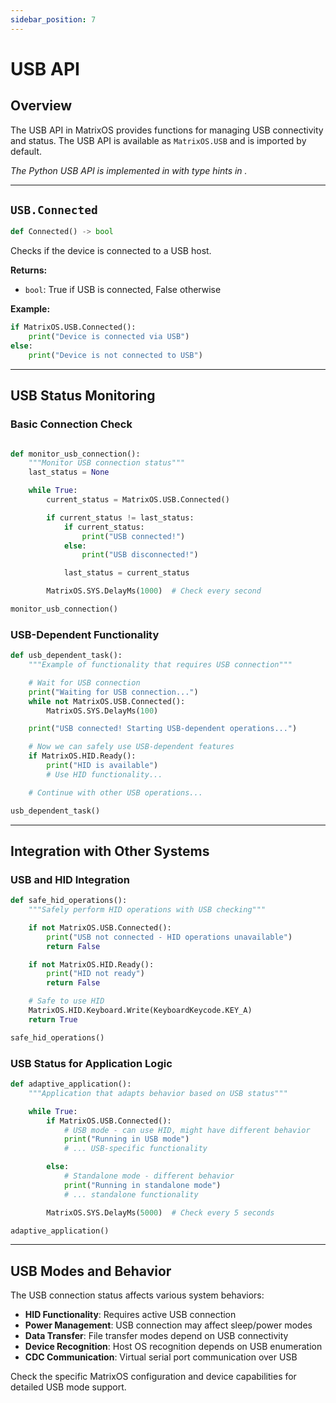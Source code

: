 ```yaml
---
sidebar_position: 7
---
```


# USB API

## Overview

The USB API in MatrixOS provides functions for managing USB connectivity and status. The USB API is available as `MatrixOS.USB` and is imported by default.

*The Python USB API is implemented in <GithubLink path="Applications/Python/PikaPython/MatrixOS_USB.py"/> with type hints in <GithubLink path="Applications/Python/PikaPython/_MatrixOS_USB.pyi"/>.*

---

## `USB.Connected`
```python
def Connected() -> bool
```

Checks if the device is connected to a USB host.

**Returns:**
- `bool`: True if USB is connected, False otherwise

**Example:**
```python
if MatrixOS.USB.Connected():
    print("Device is connected via USB")
else:
    print("Device is not connected to USB")
```

---

## USB Status Monitoring

### Basic Connection Check
```python

def monitor_usb_connection():
    """Monitor USB connection status"""
    last_status = None

    while True:
        current_status = MatrixOS.USB.Connected()

        if current_status != last_status:
            if current_status:
                print("USB connected!")
            else:
                print("USB disconnected!")

            last_status = current_status

        MatrixOS.SYS.DelayMs(1000)  # Check every second

monitor_usb_connection()
```

### USB-Dependent Functionality
```python
def usb_dependent_task():
    """Example of functionality that requires USB connection"""

    # Wait for USB connection
    print("Waiting for USB connection...")
    while not MatrixOS.USB.Connected():
        MatrixOS.SYS.DelayMs(100)

    print("USB connected! Starting USB-dependent operations...")

    # Now we can safely use USB-dependent features
    if MatrixOS.HID.Ready():
        print("HID is available")
        # Use HID functionality...

    # Continue with other USB operations...

usb_dependent_task()
```

---

## Integration with Other Systems

### USB and HID Integration
```python
def safe_hid_operations():
    """Safely perform HID operations with USB checking"""

    if not MatrixOS.USB.Connected():
        print("USB not connected - HID operations unavailable")
        return False

    if not MatrixOS.HID.Ready():
        print("HID not ready")
        return False

    # Safe to use HID
    MatrixOS.HID.Keyboard.Write(KeyboardKeycode.KEY_A)
    return True

safe_hid_operations()
```

### USB Status for Application Logic
```python
def adaptive_application():
    """Application that adapts behavior based on USB status"""

    while True:
        if MatrixOS.USB.Connected():
            # USB mode - can use HID, might have different behavior
            print("Running in USB mode")
            # ... USB-specific functionality

        else:
            # Standalone mode - different behavior
            print("Running in standalone mode")
            # ... standalone functionality

        MatrixOS.SYS.DelayMs(5000)  # Check every 5 seconds

adaptive_application()
```


---

## USB Modes and Behavior

The USB connection status affects various system behaviors:

- **HID Functionality**: Requires active USB connection
- **Power Management**: USB connection may affect sleep/power modes
- **Data Transfer**: File transfer modes depend on USB connectivity
- **Device Recognition**: Host OS recognition depends on USB enumeration
- **CDC Communication**: Virtual serial port communication over USB

Check the specific MatrixOS configuration and device capabilities for detailed USB mode support.